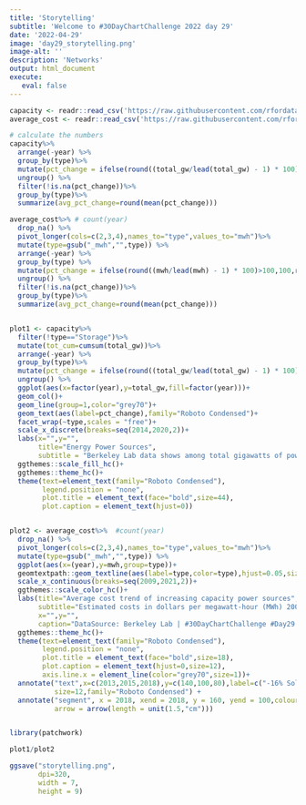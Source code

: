 ```yaml
---
title: 'Storytelling'
subtitle: 'Welcome to #30DayChartChallenge 2022 day 29'
date: '2022-04-29'
image: 'day29_storytelling.png'
image-alt: ''
description: 'Networks'
output: html_document
execute: 
   eval: false
---
```



```r

capacity <- readr::read_csv('https://raw.githubusercontent.com/rfordatascience/tidytuesday/master/data/2022/2022-05-03/capacity.csv')
average_cost <- readr::read_csv('https://raw.githubusercontent.com/rfordatascience/tidytuesday/master/data/2022/2022-05-03/average_cost.csv')

# calculate the numbers
capacity%>%
  arrange(-year) %>%
  group_by(type)%>%
  mutate(pct_change = ifelse(round((total_gw/lead(total_gw) - 1) * 100)>100,100,round((total_gw/lead(total_gw) - 1) * 100)))%>%
  ungroup() %>%
  filter(!is.na(pct_change))%>%
  group_by(type)%>%
  summarize(avg_pct_change=round(mean(pct_change)))

average_cost%>% # count(year)
  drop_na() %>%
  pivot_longer(cols=c(2,3,4),names_to="type",values_to="mwh")%>%
  mutate(type=gsub("_mwh","",type)) %>%
  arrange(-year) %>%
  group_by(type) %>%
  mutate(pct_change = ifelse(round((mwh/lead(mwh) - 1) * 100)>100,100,round((mwh/lead(mwh) - 1) * 100)))%>%
  ungroup() %>%
  filter(!is.na(pct_change))%>%
  group_by(type)%>%
  summarize(avg_pct_change=round(mean(pct_change)))


plot1 <- capacity%>% 
  filter(!type=="Storage")%>%
  mutate(tot_cum=cumsum(total_gw))%>%
  arrange(-year) %>%
  group_by(type)%>%
  mutate(pct_change = ifelse(round((total_gw/lead(total_gw) - 1) * 100)>100,100,round((total_gw/lead(total_gw) - 1) * 100)))%>%
  ungroup() %>%
  ggplot(aes(x=factor(year),y=total_gw,fill=factor(year)))+
  geom_col()+
  geom_line(group=1,color="grey70")+
  geom_text(aes(label=pct_change),family="Roboto Condensed")+
  facet_wrap(~type,scales = "free")+
  scale_x_discrete(breaks=seq(2014,2020,2))+
  labs(x="",y="",
       title="Energy Power Sources",
       subtitle = "Berkeley Lab data shows among total gigawatts of powers capacity from 2014 to 2020:\nSolar, Wind and Nuclear increased by 50%, 15%, and 1% respectively while Coal registered 10%\ndecrease, Gas and Other sources decreased by 10%.")+
  ggthemes::scale_fill_hc()+
  ggthemes::theme_hc()+
  theme(text=element_text(family="Roboto Condensed"),
        legend.position = "none",
        plot.title = element_text(face="bold",size=44),
        plot.caption = element_text(hjust=0))


plot2 <- average_cost%>%  #count(year)
  drop_na() %>%
  pivot_longer(cols=c(2,3,4),names_to="type",values_to="mwh")%>%
  mutate(type=gsub("_mwh","",type)) %>% 
  ggplot(aes(x=(year),y=mwh,group=type))+
  geomtextpath::geom_textline(aes(label=type,color=type),hjust=0.05,size=6,family="Roboto Condensed",fontface="bold") +
  scale_x_continuous(breaks=seq(2009,2021,2))+
  ggthemes::scale_color_hc()+
  labs(title="Average cost trend of increasing capacity power sources",
       subtitle="Estimated costs in dollars per megawatt-hour (MWh) 2009-2021",
       x="",y="",
       caption="DataSource: Berkeley Lab | #30DayChartChallenge #Day29 StoryTelling\nDataViz: Federica Gazzelloni | Visualization excluded Storage as power source") +
  ggthemes::theme_hc()+
  theme(text=element_text(family="Roboto Condensed"),
        legend.position = "none",
        plot.title = element_text(face="bold",size=18),
        plot.caption = element_text(hjust=0,size=12),
        axis.line.x = element_line(color="grey70",size=1))+
  annotate("text",x=c(2013,2015,2018),y=c(140,100,80),label=c("-16% Solar","-6% Wind","-7% Gas"),
           size=12,family="Roboto Condensed") +
  annotate("segment", x = 2018, xend = 2018, y = 160, yend = 100,colour = "grey70",size=8,
           arrow = arrow(length = unit(1.5,"cm")))


library(patchwork)

plot1/plot2

ggsave("storytelling.png",
       dpi=320,
       width = 7,
       height = 9)

```
